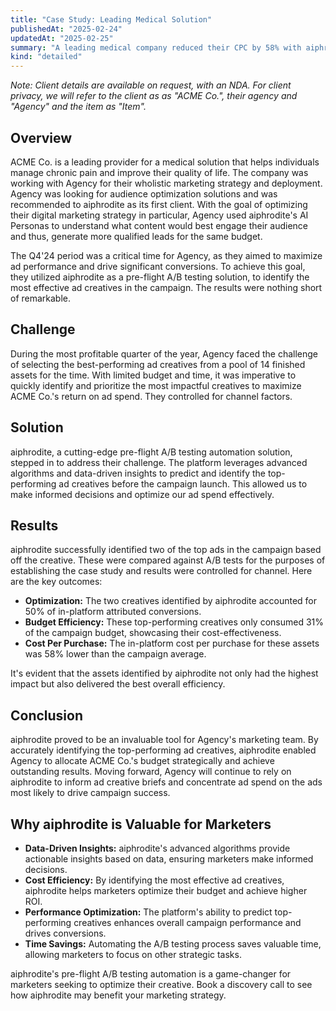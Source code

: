 ```yaml
---
title: "Case Study: Leading Medical Solution"
publishedAt: "2025-02-24"
updatedAt: "2025-02-25"
summary: "A leading medical company reduced their CPC by 58% with aiphrodite.ai's visual pre-testing"
kind: "detailed"
---
```

_Note: Client details are available on request, with an NDA. For client privacy, we will refer to the client as as "ACME Co.", their agency and "Agency" and the item as "Item"._

## Overview

ACME Co. is a leading provider for a medical solution that helps individuals manage chronic pain and improve their quality of life. The company was working with Agency for their wholistic marketing strategy and deployment. Agency was looking for audience optimization solutions and was recommended to aiphrodite as its first client. With the goal of optimizing their digital marketing strategy in particular, Agency used aiphrodite's AI Personas to understand what content would best engage their audience and thus, generate more qualified leads for the same budget.

The Q4'24 period was a critical time for Agency, as they aimed to maximize ad performance and drive significant conversions. To achieve this goal, they utilized aiphrodite as a pre-flight A/B testing solution, to identify the most effective ad creatives in the campaign. The results were nothing short of remarkable.

## Challenge

During the most profitable quarter of the year, Agency faced the challenge of selecting the best-performing ad creatives from a pool of 14 finished assets for the time. With limited budget and time, it was imperative to quickly identify and prioritize the most impactful creatives to maximize ACME Co.'s return on ad spend. They controlled for channel factors.

## Solution

aiphrodite, a cutting-edge pre-flight A/B testing automation solution, stepped in to address their challenge. The platform leverages advanced algorithms and data-driven insights to predict and identify the top-performing ad creatives before the campaign launch. This allowed us to make informed decisions and optimize our ad spend effectively.

## Results

aiphrodite successfully identified two of the top ads in the campaign based off the creative. These were compared against A/B tests for the purposes of establishing the case study and results were controlled for channel. Here are the key outcomes:

- **Optimization:** The two creatives identified by aiphrodite accounted for 50% of in-platform attributed conversions.
- **Budget Efficiency:** These top-performing creatives only consumed 31% of the campaign budget, showcasing their cost-effectiveness.
- **Cost Per Purchase:** The in-platform cost per purchase for these assets was 58% lower than the campaign average.

It's evident that the assets identified by aiphrodite not only had the highest impact but also delivered the best overall efficiency.

## Conclusion

aiphrodite proved to be an invaluable tool for Agency's marketing team. By accurately identifying the top-performing ad creatives, aiphrodite enabled Agency to allocate ACME Co.'s budget strategically and achieve outstanding results. Moving forward, Agency will continue to rely on aiphrodite to inform ad creative briefs and concentrate ad spend on the ads most likely to drive campaign success.

## Why aiphrodite is Valuable for Marketers

- **Data-Driven Insights:** aiphrodite's advanced algorithms provide actionable insights based on data, ensuring marketers make informed decisions.
- **Cost Efficiency:** By identifying the most effective ad creatives, aiphrodite helps marketers optimize their budget and achieve higher ROI.
- **Performance Optimization:** The platform's ability to predict top-performing creatives enhances overall campaign performance and drives conversions.
- **Time Savings:** Automating the A/B testing process saves valuable time, allowing marketers to focus on other strategic tasks.

aiphrodite's pre-flight A/B testing automation is a game-changer for marketers seeking to optimize their creative. Book a discovery call to see how aiphrodite may benefit your marketing strategy.